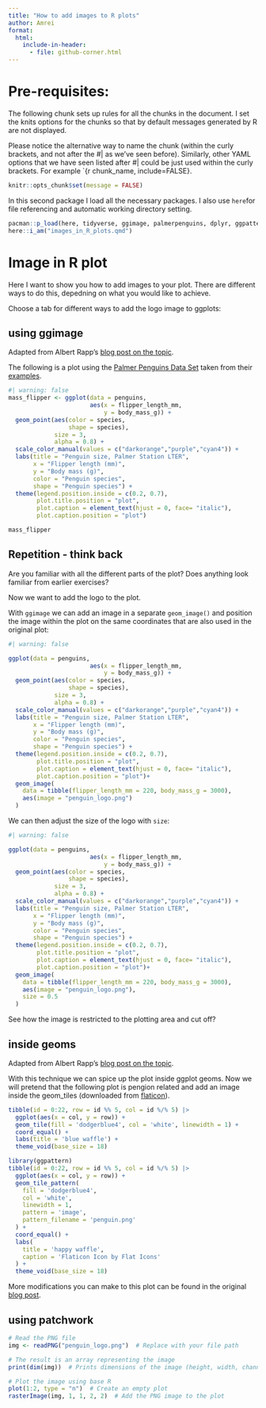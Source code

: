 ```yaml
---
title: "How to add images to R plots"
author: Amrei 
format:
  html:
    include-in-header:
      - file: github-corner.html
---
```


# Pre-requisites:

The following chunk sets up rules for all the chunks in the document. I set the knits options for the chunks so that by default messages generated by R are not displayed. 

Please notice the alternative way to name the chunk (within the curly brackets, and not after the #| as we've seen before). Similarly, other YAML options that we have seen listed after #| could be just used within the curly brackets. For example `{r chunk_name, include=FALSE}. 

```r
knitr::opts_chunk$set(message = FALSE)
```

In this second package I load all the necessary packages. I also use `here`for file referencing and automatic working directory setting. 

```r
pacman::p_load(here, tidyverse, ggimage, palmerpenguins, dplyr, ggpattern, patchwork, png)
here::i_am("images_in_R_plots.qmd")
```

# Image in R plot

Here I want to show you how to add images to your plot.  There are different ways to do this, depedning on what you would like to achieve. 

Choose a tab for different ways to add the logo image to ggplots:

::: {.panel-tabset .nav-pills}

## using ggimage

Adapted from Albert Rapp's [blog post on the topic](https://albert-rapp.de/posts/ggplot2-tips/27_images/27_images).

The following is a plot using the [Palmer Penguins Data Set](https://allisonhorst.github.io/palmerpenguins/) taken from their [examples](https://allisonhorst.github.io/palmerpenguins/articles/examples.html). 


```r
#| warning: false
mass_flipper <- ggplot(data = penguins, 
                       aes(x = flipper_length_mm,
                           y = body_mass_g)) +
  geom_point(aes(color = species, 
                 shape = species),
             size = 3,
             alpha = 0.8) +
  scale_color_manual(values = c("darkorange","purple","cyan4")) +
  labs(title = "Penguin size, Palmer Station LTER",
       x = "Flipper length (mm)",
       y = "Body mass (g)",
       color = "Penguin species",
       shape = "Penguin species") +
  theme(legend.position.inside = c(0.2, 0.7),
        plot.title.position = "plot",
        plot.caption = element_text(hjust = 0, face= "italic"),
        plot.caption.position = "plot")

mass_flipper

```

::: {.callout-important}
## Repetition - think back

Are you familiar with all the different parts of the plot? Does anything look familiar from earlier exercises?
:::

Now we want to add the logo to the plot.


With `ggimage` we can add an image in a separate `geom_image()` and position the image within the plot on the same coordinates that are also used in the original plot:

```r
#| warning: false

ggplot(data = penguins, 
                       aes(x = flipper_length_mm,
                           y = body_mass_g)) +
  geom_point(aes(color = species, 
                 shape = species),
             size = 3,
             alpha = 0.8) +
  scale_color_manual(values = c("darkorange","purple","cyan4")) +
  labs(title = "Penguin size, Palmer Station LTER",
       x = "Flipper length (mm)",
       y = "Body mass (g)",
       color = "Penguin species",
       shape = "Penguin species") +
  theme(legend.position.inside = c(0.2, 0.7),
        plot.title.position = "plot",
        plot.caption = element_text(hjust = 0, face= "italic"),
        plot.caption.position = "plot")+
  geom_image(
    data = tibble(flipper_length_mm = 220, body_mass_g = 3000),
    aes(image = "penguin_logo.png")
  )

```

We can then adjust the size of the logo with `size`: 

```r
#| warning: false

ggplot(data = penguins, 
                       aes(x = flipper_length_mm,
                           y = body_mass_g)) +
  geom_point(aes(color = species, 
                 shape = species),
             size = 3,
             alpha = 0.8) +
  scale_color_manual(values = c("darkorange","purple","cyan4")) +
  labs(title = "Penguin size, Palmer Station LTER",
       x = "Flipper length (mm)",
       y = "Body mass (g)",
       color = "Penguin species",
       shape = "Penguin species") +
  theme(legend.position.inside = c(0.2, 0.7),
        plot.title.position = "plot",
        plot.caption = element_text(hjust = 0, face= "italic"),
        plot.caption.position = "plot")+
  geom_image(
    data = tibble(flipper_length_mm = 220, body_mass_g = 3000),
    aes(image = "penguin_logo.png"),
    size = 0.5
  )
```



:::: {.callout-note}
See how the image is restricted to the plotting area and cut off?
::::

## inside geoms

Adapted from Albert Rapp's [blog post on the topic](https://albert-rapp.de/posts/ggplot2-tips/27_images/27_images).

With this technique we can spice up the plot inside ggplot geoms. Now we will pretend that the following plot is pengion related and add an image inside the geom_tiles (downloaded from [flaticon](https://www.flaticon.com/free-icon/penguin_1998747?term=penguin&page=1&position=3&origin=search&related_id=1998747)).

```r

tibble(id = 0:22, row = id %% 5, col = id %/% 5) |> 
  ggplot(aes(x = col, y = row)) +
  geom_tile(fill = 'dodgerblue4', col = 'white', linewidth = 1) +
  coord_equal() +
  labs(title = 'blue waffle') +
  theme_void(base_size = 18)

```

```r

library(ggpattern)
tibble(id = 0:22, row = id %% 5, col = id %/% 5) |> 
  ggplot(aes(x = col, y = row)) +
  geom_tile_pattern(
    fill = 'dodgerblue4', 
    col = 'white', 
    linewidth = 1,
    pattern = 'image',
    pattern_filename = 'penguin.png'
  ) +
  coord_equal() +
  labs(
    title = 'happy waffle',
    caption = 'Flaticon Icon by Flat Icons'
  ) +
  theme_void(base_size = 18)

```

More modifications you can make to this plot can be found in the original [blog post](https://albert-rapp.de/posts/ggplot2-tips/27_images/27_images). 

## using patchwork

```r

# Read the PNG file
img <- readPNG("penguin_logo.png")  # Replace with your file path

# The result is an array representing the image
print(dim(img))  # Prints dimensions of the image (height, width, channels)

# Plot the image using base R
plot(1:2, type = "n")  # Create an empty plot
rasterImage(img, 1, 1, 2, 2)  # Add the PNG image to the plot

```

:::